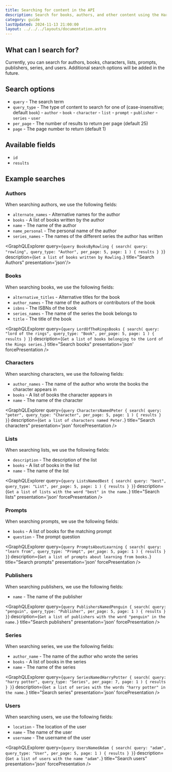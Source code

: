 ```yaml
---
title: Searching for content in the API
description: Search for books, authors, and other content using the Hardcover GraphQL API.
category: guide
lastUpdated: 2024-11-13 21:00:00
layout: ../../../layouts/documentation.astro
---
```



## What can I search for?

Currently, you can search for authors, books, characters, lists, prompts, publishers, series, and users.
Additional search options will be added in the future.

## Search options

- `query` - The search term
- `query_type` - The type of content to search for one of (case-insensitive; default `book`)
                    - `author`
                    - `book`
                    - `character`
                    - `list`
                    - `prompt`
                    - `publisher`
                    - `series`
                    - `user`
- `per_page` - The number of results to return per page (default 25)
- `page` - The page number to return (default 1)

## Available fields

- `id`
- `results`

## Example searches

### Authors
When searching authors, we use the following fields:

- `alternate_names` - Alternative names for the author
- `books` - A list of books written by the author
- `name` - The name of the author
- `name_personal` - The personal name of the author
- `series_names` - The names of the different series the author has written

<GraphQLExplorer query={`
    query BooksByRowling {
        search(
            query: "rowling",
            query_type: "Author",
            per_page: 5,
            page: 1
        ) {
            results
        }
    }
`} description={`
    Get a list of books written by Rowling.
`} title="Search Authors" presentation='json'/>

### Books
When searching books, we use the following fields:
- `alternative_titles` - Alternative titles for the book
- `author_names` - The name of the authors or contributors of the book
- `isbns` - The ISBNs of the book
- `series_names` - The name of the series the book belongs to
- `title` - The title of the book

<GraphQLExplorer query={`
    query LordOfTheRingsBooks {
        search(
            query: "lord of the rings",
            query_type: "Book",
            per_page: 5,
            page: 1
        ) {
            results
        }
    }
`} description={`
    Get a list of books belonging to the Lord of the Rings series.
`} title="Search books" presentation='json' forcePresentation />

### Characters
When searching characters, we use the following fields:

- `author_names` - The name of the author who wrote the books the character appears in
- `books` - A list of books the character appears in
- `name` - The name of the character

<GraphQLExplorer query={`
    query CharactersNamedPeter {
        search(
            query: "peter",
            query_type: "Character",
            per_page: 5,
            page: 1
        ) {
            results
        }
    }
`} description={`
    Get a list of characters named Peter.
`} title="Search characters" presentation='json' forcePresentation />

### Lists
When searching lists, we use the following fields:

- `description` - The description of the list
- `books` - A list of books in the list
- `name` - The name of the list

<GraphQLExplorer query={`
    query ListsNamedBest {
        search(
            query: "best",
            query_type: "List",
            per_page: 5,
            page: 1
        ) {
            results
        }
    }
`} description={`
    Get a list of lists with the word "best" in the name.
`} title="Search lists" presentation='json' forcePresentation />

### Prompts
When searching prompts, we use the following fields:
- `books` - A list of books for the matching prompt
- `question` - The prompt question

<GraphQLExplorer query={`
    query PromptsAboutLearning {
        search(
            query: "learn from",
            query_type: "Prompt",
            per_page: 5,
            page: 1
        ) {
            results
        }
    }
`} description={`
    Get a list of prompts about learning from books.
`} title="Search prompts" presentation='json' forcePresentation />

### Publishers
When searching publishers, we use the following fields:
- `name` - The name of the publisher

<GraphQLExplorer query={`
    query PublishersNamedPenguin {
        search(
            query: "penguin",
            query_type: "Publisher",
            per_page: 5,
            page: 1
        ) {
            results
        }
    }
`} description={`
    Get a list of publishers with the word "penguin" in the name.
`} title="Search publishers" presentation='json' forcePresentation />

### Series
When searching series, we use the following fields:
- `author_name` - The name of the author who wrote the series
- `books` - A list of books in the series
- `name` - The name of the series

<GraphQLExplorer query={`
    query SeriesNamedHarryPotter {
        search(
            query: "harry potter",
            query_type: "Series",
            per_page: 7,
            page: 1
        ) {
            results
        }
    }
`} description={`
    Get a list of series with the words "harry potter" in the name.
`} title="Search series" presentation='json' forcePresentation />

### Users
When searching users, we use the following fields:
- `location` - The location of the user
- `name` - The name of the user
- `username` - The username of the user

<GraphQLExplorer query={`
    query UsersNamedAdam {
        search(
            query: "adam",
            query_type: "User",
            per_page: 5,
            page: 1
        ) {
            results
        }
    }
`} description={`
    Get a list of users with the name "adam".
`} title="Search users" presentation='json' forcePresentation />
